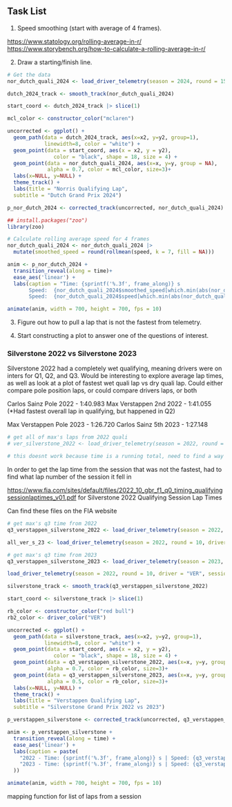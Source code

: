 ## Task List

1. Speed smoothing (start with average of 4 frames).

<https://www.statology.org/rolling-average-in-r/>
<https://www.storybench.org/how-to-calculate-a-rolling-average-in-r/>

2. Draw a starting/finish line.

```r
# Get the data
nor_dutch_quali_2024 <- load_driver_telemetry(season = 2024, round = 15, driver = "NOR", session = "Q", laps = "fastest")

dutch_2024_track <- smooth_track(nor_dutch_quali_2024)

start_coord <- dutch_2024_track |> slice(1)
```

```r
mcl_color <- constructor_color("mclaren")
```

```r
uncorrected <- ggplot() +
  geom_path(data = dutch_2024_track, aes(x=x2, y=y2, group=1),
            linewidth=8, color = "white") +
  geom_point(data = start_coord, aes(x = x2, y = y2),
               color = "black", shape = 18, size = 4) +
  geom_point(data = nor_dutch_quali_2024, aes(x=x, y=y, group = NA),
             alpha = 0.7, color = mcl_color, size=3)+
  labs(x=NULL, y=NULL) +
  theme_track() +
  labs(title = "Norris Qualifying Lap", 
  subtitle = "Dutch Grand Prix 2024")
```

```r
p_nor_dutch_2024 <- corrected_track(uncorrected, nor_dutch_quali_2024)
```

```r
## install.packages("zoo")
library(zoo)

# Calculate rolling average speed for 4 frames
nor_dutch_quali_2024 <- nor_dutch_quali_2024 |>
  mutate(smoothed_speed = round(rollmean(speed, k = 7, fill = NA)))
```

```r
anim <- p_nor_dutch_2024 +
  transition_reveal(along = time)+
  ease_aes('linear') +
  labs(caption = "Time: {sprintf('%.3f', frame_along)} s
       Speed:  {nor_dutch_quali_2024$smoothed_speed[which.min(abs(nor_dutch_quali_2024$time-frame_along))]} kph
       Speed:  {nor_dutch_quali_2024$speed[which.min(abs(nor_dutch_quali_2024$time-frame_along))]} kph")
```

```r
animate(anim, width = 700, height = 700, fps = 10)
```

3. Figure out how to pull a lap that is not the fastest from telemetry.

4. Start constructing a plot to answer one of the questions of interest.

### Silverstone 2022 vs Silverstone 2023

Silverstone 2022 had a completely wet qualifying, meaning drivers were on inters for Q1, Q2, and Q3. Would be interesting to explore average lap times, as well as look at a plot of fastest wet quali lap vs dry quali lap. Could either compare pole position laps, or could compare drivers laps, or both

Carlos Sainz Pole 2022 - 1:40.983
Max Verstappen 2nd 2022 - 1:41.055 (*Had fastest overall lap in qualifying, but happened in Q2)

Max Verstappen Pole 2023 - 1:26.720
Carlos Sainz 5th 2023 - 1:27.148

```r
# get all of max's laps from 2022 quali
# ver_silverstone_2022 <- load_driver_telemetry(season = 2022, round = 10, driver = "VER", session = "Q", laps = "all")

# this doesnt work because time is a running total, need to find a way to get what lap number in quali the lap we want to use was
```

In order to get the lap time from the session that was not the fastest, had to find what lap number of the session it fell in

<https://www.fia.com/sites/default/files/2022_10_gbr_f1_q0_timing_qualifyingsessionlaptimes_v01.pdf> for Silverstone 2022 Qualifying Session Lap Times

Can find these files on the FIA website

```r
# get max's q3 time from 2022
q3_verstappen_silverstone_2022 <- load_driver_telemetry(season = 2022, round = 10, driver = "VER", session = "Q", laps = 21)

all_ver_s_23 <- load_driver_telemetry(season = 2022, round = 10, driver = "VER", session = "Q", laps = "all")

# get max's q3 time from 2023
q3_verstappen_silverstone_2023 <- load_driver_telemetry(season = 2023, round = 10, driver = "VER", session = "Q", laps = "fastest")
```

```r
load_driver_telemetry(season = 2022, round = 10, driver = "VER", session = "Q", laps = 24)
```


```r
silverstone_track <- smooth_track(q3_verstappen_silverstone_2022)

start_coord <- silverstone_track |> slice(1)
```

```r
rb_color <- constructor_color("red bull")
rb2_color <- driver_color("VER")
```

```r
uncorrected <- ggplot() +
  geom_path(data = silverstone_track, aes(x=x2, y=y2, group=1),
            linewidth=8, color = "white") +
  geom_point(data = start_coord, aes(x = x2, y = y2),
               color = "black", shape = 18, size = 4) +
  geom_point(data = q3_verstappen_silverstone_2022, aes(x=x, y=y, group = NA),
             alpha = 0.7, color = rb_color, size=3)+
  geom_point(data = q3_verstappen_silverstone_2023, aes(x=x, y=y, group = NA),
             alpha = 0.5, color = rb_color, size=3)+
  labs(x=NULL, y=NULL) +
  theme_track() +
  labs(title = "Verstappen Qualifying Lap", 
  subtitle = "Silverstone Grand Prix 2022 vs 2023")
```

```r
p_verstappen_silverstone <- corrected_track(uncorrected, q3_verstappen_silverstone_2022)
```

```r
anim <- p_verstappen_silverstone +
  transition_reveal(along = time) +
  ease_aes('linear') +
  labs(caption = paste(
    "2022 - Time: {sprintf('%.3f', frame_along)} s | Speed: {q3_verstappen_silverstone_2022$speed[which.min(abs(q3_verstappen_silverstone_2022$time - frame_along))]} kph\n",
    "2023 - Time: {sprintf('%.3f', frame_along)} s | Speed: {q3_verstappen_silverstone_2023$speed[which.min(abs(q3_verstappen_silverstone_2023$time - frame_along))]} kph"
  ))

```

```r
animate(anim, width = 700, height = 700, fps = 10)
```


mapping function for list of laps from a session




